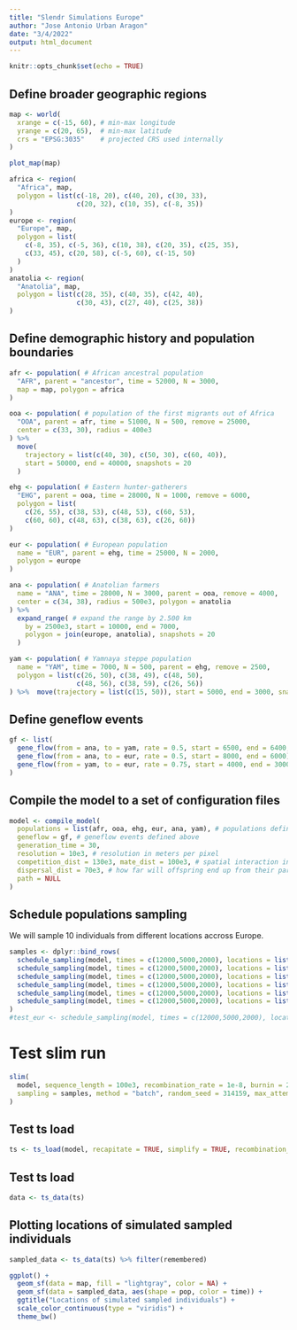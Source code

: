 ```yaml
---
title: "Slendr Simulations Europe"
author: "Jose Antonio Urban Aragon"
date: "3/4/2022"
output: html_document
---
```


```r
knitr::opts_chunk$set(echo = TRUE)
```

## Define broader geographic regions
```r
map <- world(
  xrange = c(-15, 60), # min-max longitude
  yrange = c(20, 65),  # min-max latitude
  crs = "EPSG:3035"    # projected CRS used internally
)

plot_map(map)

africa <- region(
  "Africa", map,
  polygon = list(c(-18, 20), c(40, 20), c(30, 33),
                 c(20, 32), c(10, 35), c(-8, 35))
)
europe <- region(
  "Europe", map,
  polygon = list(
    c(-8, 35), c(-5, 36), c(10, 38), c(20, 35), c(25, 35),
    c(33, 45), c(20, 58), c(-5, 60), c(-15, 50)
  )
)
anatolia <- region(
  "Anatolia", map,
  polygon = list(c(28, 35), c(40, 35), c(42, 40),
                 c(30, 43), c(27, 40), c(25, 38))
)
```


## Define demographic history and population boundaries
```r
afr <- population( # African ancestral population
  "AFR", parent = "ancestor", time = 52000, N = 3000,
  map = map, polygon = africa
)

ooa <- population( # population of the first migrants out of Africa
  "OOA", parent = afr, time = 51000, N = 500, remove = 25000,
  center = c(33, 30), radius = 400e3
) %>%
  move(
    trajectory = list(c(40, 30), c(50, 30), c(60, 40)),
    start = 50000, end = 40000, snapshots = 20
  )

ehg <- population( # Eastern hunter-gatherers
  "EHG", parent = ooa, time = 28000, N = 1000, remove = 6000,
  polygon = list(
    c(26, 55), c(38, 53), c(48, 53), c(60, 53),
    c(60, 60), c(48, 63), c(38, 63), c(26, 60))
)

eur <- population( # European population
  name = "EUR", parent = ehg, time = 25000, N = 2000,
  polygon = europe
)

ana <- population( # Anatolian farmers
  name = "ANA", time = 28000, N = 3000, parent = ooa, remove = 4000,
  center = c(34, 38), radius = 500e3, polygon = anatolia
) %>%
  expand_range( # expand the range by 2.500 km
    by = 2500e3, start = 10000, end = 7000,
    polygon = join(europe, anatolia), snapshots = 20
  )

yam <- population( # Yamnaya steppe population
  name = "YAM", time = 7000, N = 500, parent = ehg, remove = 2500,
  polygon = list(c(26, 50), c(38, 49), c(48, 50),
                 c(48, 56), c(38, 59), c(26, 56))
) %>%  move(trajectory = list(c(15, 50)), start = 5000, end = 3000, snapshots = 10)

```


## Define geneflow events
```r
gf <- list(
  gene_flow(from = ana, to = yam, rate = 0.5, start = 6500, end = 6400, overlap = FALSE),
  gene_flow(from = ana, to = eur, rate = 0.5, start = 8000, end = 6000),
  gene_flow(from = yam, to = eur, rate = 0.75, start = 4000, end = 3000)
)
```

## Compile the model to a set of configuration files

```r
model <- compile_model(
  populations = list(afr, ooa, ehg, eur, ana, yam), # populations defined above
  geneflow = gf, # geneflow events defined above
  generation_time = 30,
  resolution = 10e3, # resolution in meters per pixel
  competition_dist = 130e3, mate_dist = 100e3, # spatial interaction in SLiM
  dispersal_dist = 70e3, # how far will offspring end up from their parents
  path = NULL
)
```


## Schedule populations sampling 
We will sample 10 individuals from different locations accross Europe. 
```r

samples <- dplyr::bind_rows(
  schedule_sampling(model, times = c(12000,5000,2000), locations = list(c(15,50)), list(eur, 10)),
  schedule_sampling(model, times = c(12000,5000,2000), locations = list(c(16,55)), list(eur, 10)),
  schedule_sampling(model, times = c(12000,5000,2000), locations = list(c(17,60)), list(eur, 10)),
  schedule_sampling(model, times = c(12000,5000,2000), locations = list(c(18,65)), list(eur, 10)),
  schedule_sampling(model, times = c(12000,5000,2000), locations = list(c(19,62)), list(eur, 10)),
  schedule_sampling(model, times = c(12000,5000,2000), locations = list(c(20,61)), list(eur, 10)),
)
#test_eur <- schedule_sampling(model, times = c(12000,5000,2000), locations = list(c(15,50)), list(eur, 10))


```


# Test slim run

```r
slim(
  model, sequence_length = 100e3, recombination_rate = 1e-8, burnin = 200e3,
  sampling = samples, method = "batch", random_seed = 314159, max_attempts = 1
)
```

## Test ts load

```r
ts <- ts_load(model, recapitate = TRUE, simplify = TRUE, recombination_rate = 1e-8, Ne = 10000, random_seed = 314159)

```


## Test ts load

```r
data <- ts_data(ts)
```

## Plotting locations of simulated sampled individuals


```r
sampled_data <- ts_data(ts) %>% filter(remembered)

ggplot() +
  geom_sf(data = map, fill = "lightgray", color = NA) +
  geom_sf(data = sampled_data, aes(shape = pop, color = time)) +
  ggtitle("Locations of simulated sampled individuals") +
  scale_color_continuous(type = "viridis") +
  theme_bw()

```


